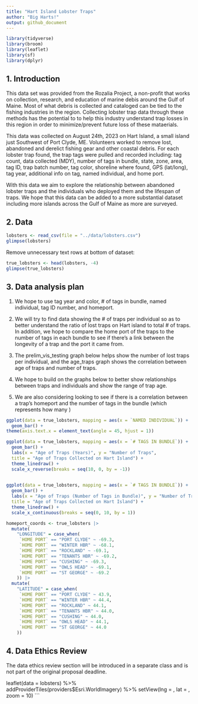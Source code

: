 ```yaml
---
title: "Hart Island Lobster Traps"
author: "Big Harts!"
output: github_document
---
```


```r
library(tidyverse)
library(broom)
library(leaflet)
library(sf)
library(dplyr)
```

## 1. Introduction

This data set was provided from the Rozalia Project, a non-profit that works on collection, research, and education of marine debis around the Gulf of Maine. Most of what debris is collected and cataloged can be tied to the fishing industries in the region. Collecting lobster trap data through these methods has the potential to to help this industry understand trap losses in this region in order to minimize/prevent future loss of these mataerials.    

This data was collected on August 24th, 2023 on Hart Island, a small island just
Southwest of Port Clyde, ME. Volunteers worked to remove lost, abandoned and derelict fishing gear and other coastal debris. For each lobster trap found, the trap tags were pulled and recorded including: tag count, data collected (MDY), number of tags in bundle, state, zone, area, tag ID, trap batch number, tag color, shoreline where found, GPS (lat/long), tag year, additional info on tag, named individual, and home port. 

With this data we aim to explore the relationship between abandoned lobster traps and the individuals who deployed them and the lifespan of traps. We hope that this data can be added to a more substantial dataset including more islands across the Gulf of Maine as more are surveyed. 

## 2. Data

```r
lobsters <- read_csv(file = "../data/lobsters.csv")
glimpse(lobsters)
```

Remove unnecessary text rows at bottom of dataset:
```r
true_lobsters <- head(lobsters, -4)
glimpse(true_lobsters)
```

## 3. Data analysis plan

1) We hope to use tag year and color, # of tags in bundle, named individual, tag ID number, and homeport.

2) We will try to find data showing the # of traps per individual so as to better understand the ratio of lost traps on Hart island to total # of traps. In addition, we hope to compare the home port of the traps to the number of tags in each bundle to see if there's a link between the longevity of a trap and the port it came from. 

3) The prelim_vis_testing graph below helps show the number of lost traps per individual, and the age_traps graph shows the correlation between age of traps and number of traps.

4) We hope to build on the graphs below to better show relationships between traps and individuals and show the range of trap age. 

5) We are also considering looking to see if there is a correlation between a trap's homeport and the number of tags in the bundle (which represents how many )

```r
ggplot(data = true_lobsters, mapping = aes(x = `NAMED INDIVIDUAL`)) +
  geom_bar() +
theme(axis.text.x = element_text(angle = 45, hjust = 1))

```

```r

ggplot(data = true_lobsters, mapping = aes(x = `# TAGS IN BUNDLE`)) +
  geom_bar() +
  labs(x = "Age of Traps (Years)", y = "Number of Traps",
  title = "Age of Traps Collected on Hart Island") +
  theme_linedraw() +
  scale_x_reverse(breaks = seq(10, 0, by = -1))
                  

```

```r
ggplot(data = true_lobsters, mapping = aes(x = `# TAGS IN BUNDLE`)) +
  geom_bar() +
  labs(x = "Age of Traps (Number of Tags in Bundle)", y = "Number of Traps",
  title = "Age of Traps Collected on Hart Island") +
  theme_linedraw() +
  scale_x_continuous(breaks = seq(0, 10, by = 1))
```

```r
homeport_coords <- true_lobsters |>
  mutate(
    "LONGITUDE" = case_when(
     `HOME PORT` == "PORT CLYDE" ~ -69.3,
     `HOME PORT` == "WINTER HBR" ~ -68.1,
     `HOME PORT` == "ROCKLAND" ~ -69.1,
     `HOME PORT` == "TENANTS HBR" ~ -69.2,
     `HOME PORT` == "CUSHING" ~ -69.3,
     `HOME PORT` == "OWLS HEAD" ~ -69.1,
     `HOME PORT` == "ST GEORGE" ~ -69.2
    )) |>
  mutate(
    "LATITUDE" = case_when(
     `HOME PORT` == "PORT CLYDE" ~ 43.9,
     `HOME PORT` == "WINTER HBR" ~ 44.4,
     `HOME PORT` == "ROCKLAND" ~ 44.1,
     `HOME PORT` == "TENANTS HBR" ~ 44.0,
     `HOME PORT` == "CUSHING" ~ 44.0,
     `HOME PORT` == "OWLS HEAD" ~ 44.1,
     `HOME PORT` == "ST GEORGE" ~ 44.0
    ))
```

## 4. Data Ethics Review

The data ethics review section will be introduced in a separate class and is not part of the original proposal deadline.



leaflet(data = lobsters) %>%
  addProviderTiles(providers$Esri.WorldImagery) %>%
  setView(lng = , 
          lat = , 
          zoom = 10)
```

